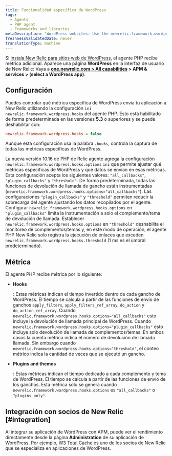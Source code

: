 ```yaml
---
title: Funcionalidad específica de WordPress
tags:
  - Agents
  - PHP agent
  - Frameworks and libraries
metaDescription: 'WordPress websites: Use the newrelic.framework.wordpress.hooks INI setting to capture special metrics for hooks, plugins, and themes with New Relic.'
freshnessValidatedDate: never
translationType: machine
---
```


Si [instala New Relic para sitios web de WordPress](/docs/agents/php-agent/installation/install-php-agent-shared-hosting-service), el agente PHP recibe métrica adicional. Aparece una página <DNT>**WordPress**</DNT> en la interfaz de usuario de New Relic: Vaya a <DNT>**[one.newrelic.com > All capabilities](https://one.newrelic.com/all-capabilities) > APM & services > (select a WordPress app)**</DNT>.

## Configuración

Puedes controlar qué métrica específica de WordPress envía tu aplicación a New Relic utilizando la configuración `ini` `newrelic.framework.wordpress.hooks` del agente PHP. Esto está habilitado de forma predeterminada en las versiones <DNT>**5.3**</DNT> o superiores y se puede deshabilitar con:

```ini
newrelic.framework.wordpress.hooks = false
```

Aunque esta configuración usa la palabra `.hooks`, controla la captura de todas las métricas específicas de WordPress.

La nueva versión 10.16 de PHP de Relic agente agrega la configuración `newrelic.framework.wordpress.hooks.options` `ini` que permite ajustar qué métricas específicas de WordPress y qué datos se envían en esas métricas. Esta configuración acepta los siguientes valores: `"all_callbacks"`, `"plugin_callbacks"` y `"threshold"`. De forma predeterminada, todas las funciones de devolución de llamada de gancho están instrumentadas (`newrelic.framework.wordpress.hooks.options="all_callbacks"`). Las configuraciones `"plugin_callbacks"` y `"threshold"` permiten reducir la sobrecarga del agente ajustando los datos recopilados por el agente. Configurar `newrelic.framework.wordpress.hooks.options` en `"plugin_callbacks"` limita la instrumentación a solo el complemento/tema de devolución de llamada. Establecer `newrelic.framework.wordpress.hooks.options` en `"threshold"` deshabilita el monitoreo de complementos/temas y, en este modo de operación, el agente PHP New Relic solo registra la ejecución de enlaces que exceden `newrelic.framework.wordpress.hooks.threshold` (1 ms es el umbral predeterminado).

## Métrica

El agente PHP recibe métrica por lo siguiente:

* <DNT>**Hooks**</DNT>

  : Estas métricas indican el tiempo invertido dentro de cada gancho de WordPress. El tiempo se calcula a partir de las funciones de envío de ganchos `apply_filters`, `apply_filters_ref_array`, `do_action` y `do_action_ref_array`. Cuando `newrelic.framework.wordpress.hooks.options="all_callbacks"` esto incluye la devolución de llamada principal de WordPress. Cuando `newrelic.framework.wordpress.hooks.options="plugin_callbacks"` esto incluye solo devolución de llamada de complementos/temas. En ambos casos la cuenta métrica indica el número de devolución de llamada llamada. Sin embargo cuando `newrelic.framework.wordpress.hooks.options="threshold"`, el conteo métrico indica la cantidad de veces que se ejecutó un gancho.

* <DNT>**Plugins and themes**</DNT>

  : Estas métricas indican el tiempo dedicado a cada complemento y tema de WordPress. El tiempo se calcula a partir de las funciones de envío de los ganchos. Esta métrica solo se genera cuando `newrelic.framework.wordpress.hooks.options` es `"all_callbacks"` o `"plugins_only"`.

## Integración con socios de New Relic [#integration]

Al integrar su aplicación de WordPress con APM, puede ver el rendimiento directamente desde la página <DNT>**Administration**</DNT> de su aplicación de WordPress. Por ejemplo, [W3 Total Cache](https://newrelic.com/blog/best-practices/web-performance-optimization-automation) es uno de los socios de New Relic que se especializa en aplicaciones de WordPress.